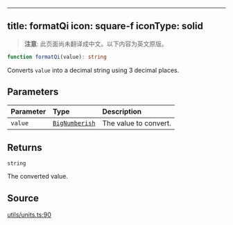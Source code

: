 <!-- AUTO-GENERATED-CONTENT:START (ENGLISH-COPY) -->
---
title: formatQi
icon: square-f
iconType: solid
---

> **注意**: 此页面尚未翻译成中文。以下内容为英文原版。

```ts
function formatQi(value): string
```

Converts `value` into a decimal string using 3 decimal places.

## Parameters

| Parameter | Type | Description |
| :------ | :------ | :------ |
| `value` | [`BigNumberish`](/cn/sdk/content/type-aliases/BigNumberish) | The value to convert. |

## Returns

`string`

The converted value.

## Source

[utils/units.ts:90](https://github.com/dominant-strategies/quais.js/blob/c1c12d43f9d34c6baad2b0542bd6d0acd6fefcbf/src/utils/units.ts#L90)
